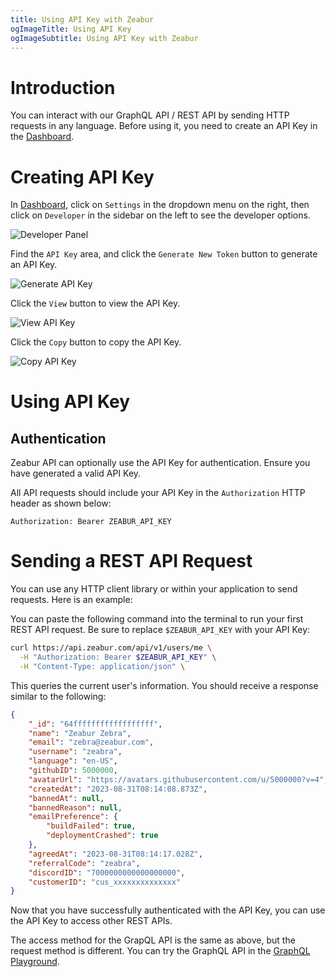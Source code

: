 ```yaml
---
title: Using API Key with Zeabur
ogImageTitle: Using API Key
ogImageSubtitle: Using API Key with Zeabur
---
```


# Introduction

You can interact with our GraphQL API / REST API by sending HTTP requests in any language. Before using it, you need to create an API Key in the [Dashboard](https://dash.zeabur.com).

# Creating API Key

In [Dashboard](https://dash.zeabur.com/), click on `Settings` in the dropdown menu on the right, then click on `Developer` in the sidebar on the left to see the developer options.

![Developer Panel](/developer/api-key/developer.en-US.png)

Find the `API Key` area, and click the `Generate New Token` button to generate an API Key.

![Generate API Key](/developer/api-key/generate-api-key.en-US.png)

Click the `View` button to view the API Key.

![View API Key](/developer/api-key/view-api-key.en-US.png)

Click the `Copy` button to copy the API Key.

![Copy API Key](/developer/api-key/copy-api-key.en-US.png)

# Using API Key

## Authentication

Zeabur API can optionally use the API Key for authentication. Ensure you have generated a valid API Key.

All API requests should include your API Key in the `Authorization` HTTP header as shown below:

```http
Authorization: Bearer ZEABUR_API_KEY
```

# Sending a REST API Request

You can use any HTTP client library or within your application to send requests. Here is an example:

You can paste the following command into the terminal to run your first REST API request. Be sure to replace `$ZEABUR_API_KEY` with your API Key:

```bash
curl https://api.zeabur.com/api/v1/users/me \
  -H "Authorization: Bearer $ZEABUR_API_KEY" \
  -H "Content-Type: application/json" \
```

This queries the current user's information. You should receive a response similar to the following:

```json
{
    "_id": "64ffffffffffffffffff",
    "name": "Zeabur Zebra",
    "email": "zebra@zeabur.com",
    "username": "zeabra",
    "language": "en-US",
    "githubID": 5000000,
    "avatarUrl": "https://avatars.githubusercontent.com/u/5000000?v=4",
    "createdAt": "2023-08-31T08:14:08.873Z",
    "bannedAt": null,
    "bannedReason": null,
    "emailPreference": {
        "buildFailed": true,
        "deploymentCrashed": true
    },
    "agreedAt": "2023-08-31T08:14:17.028Z",
    "referralCode": "zeabra",
    "discordID": "7000000000000000000",
    "customerID": "cus_xxxxxxxxxxxxxx"
}
```

Now that you have successfully authenticated with the API Key, you can use the API Key to access other REST APIs.

The access method for the GrapQL API is the same as above, but the request method is different. You can try the GraphQL API in the [GraphQL Playground](https://api.zeabur.com/graphql).
